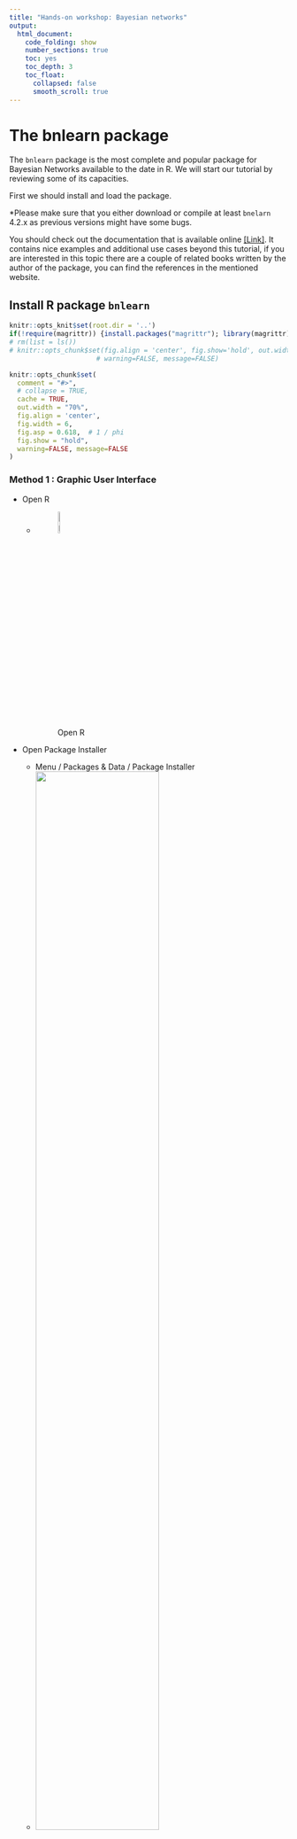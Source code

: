 ```yaml
---
title: "Hands-on workshop: Bayesian networks"
output: 
  html_document:
    code_folding: show
    number_sections: true
    toc: yes
    toc_depth: 3
    toc_float:
      collapsed: false
      smooth_scroll: true
---
```



<!-- # Plan of work -->

<!-- important reference  -->
<!-- https://arxiv.org/pdf/0908.3817.pdf -->

<!-- Bayesian Networks -->

<!-- - data set asia -->
<!-- - Définir le BN a priori (avis d'expert, manuel) -->
<!-- Entrer la structure dans R et plot le -->
<!-- - Définir un petit BN vide -->
<!--     - Apprentissage de la structure par logiciel -->
<!--     - Differentes méthodes (algo) -->
<!-- - Comparer les BNs -->
<!--     - Calculer les vraisemblance de la structure -->
<!--     - On va fixer la structure (la meilleure) -->
<!--     - Apprentissage de paramètre -->
<!--     - Prédiction -->

<!-- ----------------------------------------------------------------------------------------------------------------------------------- -->

<!-- ----------------------------------------------------------------------------------------------------------------------------------- -->


# The bnlearn package
The `bnlearn` package is the most complete and popular package for Bayesian Networks available to the date in R. We will start our tutorial by reviewing some of its capacities.

First we should install and load the package.

*Please make sure that you either download or compile at least `bnelarn` 4.2.x as previous versions might have some bugs.

You should check out the documentation that is available online [[Link]](http://bnlearn.com/). It contains nice examples and additional use cases beyond this tutorial, if you are interested in this topic there are a couple of related books written by the author of the package, you can find the references in the mentioned website.

## Install R package `bnlearn`

```r
knitr::opts_knit$set(root.dir = '..')
if(!require(magrittr)) {install.packages("magrittr"); library(magrittr);}
# rm(list = ls())
# knitr::opts_chunk$set(fig.align = 'center', fig.show='hold', out.width = '70%',
                      # warning=FALSE, message=FALSE)

knitr::opts_chunk$set(
  comment = "#>",
  # collapse = TRUE,
  cache = TRUE,
  out.width = "70%",
  fig.align = 'center',
  fig.width = 6,
  fig.asp = 0.618,  # 1 / phi
  fig.show = "hold",
  warning=FALSE, message=FALSE
)
```

### Method 1 : Graphic User Interface { - }

- Open R
    - ![Open R](imgs/R_logo.png){ width=10% }
- Open Package Installer
    - Menu / Packages & Data / Package Installer
    - ![](imgs/PackageInstallerMenu.png){ width=70% }
- install package `bnlearn`

    - ![](imgs/PackageInstallerInterface.png){ width=49% } ![](imgs/PackageInstallerMenuSearchBnlearn.png){ width=49% }
    - Click on "Get List"
        - Choose a CRAN mirror (you are free to choose any cran mirror)
    - search `bnlearn`
        <!-- - ![](imgs/PackageInstallerMenuSearchBnlearn.png){ width=50% } -->
    - select `bnlearn` 
        - the selected line turns to blue
        - the "install Selected" buttom turns to blue
    - click on "install Selected" buttom
- close the "Package Installer" window
    - load the package `bnlearn`
    - copy and past following code (click on the `code` button to show the hidden code) to console prompt: after `>`, then press "enter".
        - If you see `Update all/some/none? [a/s/n]: `, reply `n` then press `enter`
        - If you see `[1] "Congratulations, the package bnlearn is correctly installed."`, the package `bnlearn` is correctly installed.
        - If not, please contact us !!

```r
if(require(bnlearn, quietly = TRUE) && require(Rgraphviz, quietly = TRUE)){
    print("Congratulations, the package bnlearn is correctly installed.")
}else{
  source('http://bioconductor.org/biocLite.R')
  biocLite('Rgraphviz')
  biocLite("RBGL")
  if(!require(bnlearn)) install.packages("bnlearn")
  if(require(bnlearn) && require(Rgraphviz)){
    print("Congratulations, the package bnlearn is correctly installed.")
  }else print("Contact us !!!")
}
```

### Method 2 : console prompt `>` { - }

- copy and past following code (click on the `code` button to show the code) to console prompt: after `>`, then press "enter"
    - if you see [1] `"Congratulations, the package bnlearn is correctly installed."` then the package `bnlearn` is correctly installed.
    - if not, please contact us !!

```r
if(require(bnlearn, quietly = TRUE) && require(Rgraphviz, quietly = TRUE)){
    print("Congratulations, the package bnlearn is correctly installed.")
}else{
  source('http://bioconductor.org/biocLite.R')
  biocLite('Rgraphviz')
  biocLite("RBGL")
  if(!require(bnlearn)) install.packages("bnlearn")
  if(require(bnlearn) && require(Rgraphviz)){
    print("Congratulations, the package bnlearn is correctly installed.")
  }else print("Contact us !!!")
}
```

-----------------------------------------------------------------------------------------------------------------------------------

-----------------------------------------------------------------------------------------------------------------------------------

# Data

The hands-on workshop is based on the data set `asia`, a small synthetic data set from Lauritzen and Spiegelhalter (1988) about lung diseases (tuberculosis, lung cancer or bronchitis) and visits to Asia.

**Source**

Lauritzen S, Spiegelhalter D (1988). "Local Computation with Probabilities on Graphical Structures and their Application to Expert Systems (with discussion)". Journal of the Royal Statistical Society: Series B (Statistical Methodology), 50(2), 157-224.

**Load**

- Load the data set from the `bnlearn` package
    - show the R commands then type them in R console prompt: after `>`, then press "enter" (we strongly advise you to type the code than to copy paste them)

```r
# list objects in the working environment
ls()
# Import the data set called asia
data(asia)
# list the variables (column names) in asia
# NOT RUN : colnames(asia)
# Delete the column called "E"
asia$E = NULL
# Verify if the data set "asia" appears in the memory ?
ls()
```

**Format**

- Each variable is in a column.
- Each observation is a row.
- Each value is a cell.

The asia data set contains the following variables:

- `D` (dyspnoea),       
    - a two-level factor with levels `yes` and `no`.
- `T` (tuberculosis),   
    - a two-level factor with levels `yes` and `no`.
- `L` (lung cancer),    
    - a two-level factor with levels `yes` and `no`.
- `B` (bronchitis),     
    - a two-level factor with levels `yes` and `no`.
- `A` (visit to Asia),  
    - a two-level factor with levels `yes` and `no`.
- `S` (smoking),        
    - a two-level factor with levels `yes` and `no`.
- `X` (chest X-ray),    
    - a two-level factor with levels `yes` and `no`.
<!-- - `E` (tuberculosis versus lung cancer/bronchitis),  -->
<!--     - a two-level factor with levels `yes` and `no`. -->

**Usage**

- Investigate the characteristics of `asia` using the exploratory analysis techniques (These are basic `R` operations that are not crucial for us, unroll the `Code` box) and execute them in R.
    - Print this data set on screen;
    - Verify the format of data : variable names and values (levels) ;
    - What is the sample size := how many individuals are there?
    - Summarise the data set with a build-in function `summary()`.

```r
# print data set 
# NOT RUN: asia
# You may want to run asia. What it gives?

# The first five lines should be enough to get a very first idea of the data set asia
# Verify the format of data : variable names and types.
# print last 5 rows of mydata
head(asia, N = 5)

# What is the sample size := how many individuals are there?
# dimensions of an object
dim(asia)

# summarise the data set with a build-in function summary()
summary(asia)
```

----

----

# Exercises : Structure Learning
## Expert-Driven Approach

There are different ways to manually initialise and modify the graph of a Bayesian Network. We illustrate in this hands-on session one of the options.

- to create a *formula* for a given set of variables. Each node is specified by a pair of brackets `[<var_name>]`. If the node has a parent set, we denote it by `|` and specify the list of parents separated by colons `:`. We can compute the *formula* into a `bn` object with `model2network`. (see Example below)

### Example { - }

- unroll the `Code` to learn how to encode a BN structure

```r
# manually define a BN structure using model2network() function
dag_example = model2network("[Earthquake][Alert|Earthquake][Anxiety|Alert:Earthquake]")
# Plot the BN structure with graphviz.plot()
graphviz.plot(dag_example, sub = "Example DAG")
```

----

### Exercise 1 { - }

Now, it's your turn : 

**Suppose** we use the following variable names:

- A : Visit to Asia
- B : Bronchitis
- D : Dyspnea
- L : Lung Cancer
- T : Tuberculosis
- S : Smoking History
- X : Chest X-ray

#### Questions { - }

**Define a BN structure (a DAG) representing the causal relationships among these variables based on your knowledge :**

- What are the causal relationships among the variables in `asia` data set ?
- Use a BN structure (a DAG) to represent your causal relationships.
- Encode in `R` your BN structure with `model2network()` and assign the output of `model2network()`, your BN structure, to `dag_mydag` (see the example above)
<!-- - What is the class of the output of function `model2network()`? -->
- Plot your BN structure with `graphviz.plot()`.

#### Solution { - }

<button class="btn btn-primary" data-toggle="collapse" data-target="#Exercise_1"> Show/Hide </button>  
<div id="Exercise_1" class="collapse">  

Following code shows one possible solution. Other BN structures are also acceptable.

```r
# Create and plot the network structure.
dag_mydag = model2network("[A][S][T|S][L][B|S][D|B][X|L:T]")
# Plot
graphviz.plot(dag_mydag)
```

</div>

----

<!-- ```{r} -->
<!-- summary(asia) -->
<!-- dim(asia) -->
<!-- spec = "[A][S][T|A][L|S][B|S][D|B:E][E|T:L][X|E]" -->
<!-- bn = model2network(spec) -->

<!-- bn.skel = skeleton(bn)  -->
<!-- graphviz.plot(bn.skel)  -->
<!-- bn.moral = moral(bn) -->
<!-- graphviz.plot(bn.moral)  -->
<!-- bn.eq = cpdag(bn) -->
<!-- graphviz.plot(bn.eq) -->
<!-- vs = vstructs(bn.eq, arcs = TRUE)  -->
<!-- graphviz.plot(bn.eq, highlight = -->
<!--                 list(arcs = vs, lwd = 2, col = "grey")) -->
<!-- graphviz.plot(bn.eq, highlight = list(nodes = nodes(bn), fill = c("blue"), col = "black")) -->


<!-- par(mfrow = c(2, 5)) -->
<!-- layout = c("dot", "neato", "twopi", "circo", "fdp") -->
<!-- for (l in layout) { -->
<!--   shape = c("ellipse", "circle") -->
<!--   for (s in shape) { -->
<!--     main = paste(l, s) -->
<!--     graphviz.plot(bn.eq, shape = s, layout = l, -->
<!--     main = main) -->
<!--     } -->
<!-- } -->
<!-- ``` -->



----

### Exercise 2 { - }

**Source** This exercise is from this [[LINK]](http://www.cs.technion.ac.il/~dang/books/Learning%20Bayesian%20Networks(Neapolitan,%20Richard).pdf)

<!-- **Note** -->

<!-- Lauritzen and Spiegelhalter (1988) motivate this example as follows: -->

<!-- “Shortness-of-breath (dyspnoea) may be due to tuberculosis, lung cancer or bronchitis, or none of them, or more than one of them. A recent visit to Asia increases the chances of tuberculosis, while smoking is known to be a risk factor for both lung cancer and bronchitis. The results of a single chest X-ray do not discriminate between lung cancer and tuberculosis, as neither does the presence or absence of dyspnoea.” -->

<!-- <!-- Standard learning algorithms are not able to recover the true structure of the network because of the presence of a node (E) with conditional probabilities equal to both 0 and 1. Monte Carlo tests seems to behave better than their parametric counterparts. --> 

<!-- **End of Note** -->

Consider the following piece of medical knowledge taken from [Lauritzen and Spiegelhalter, 1988]: 

- Tuberculosis and lung cancer can each cause shortness of breath (dyspnea) and a positive chest X-ray. 
- Bronchitis is another cause of dyspnea. 
- A recent visit to Asia can increase the probability of tuberculosis. 
- Smoking can cause both lung cancer and bronchitis. 

#### Questions { - }

**Create again a DAG representing the causal relationships among these variables based on upper medical knowledge**

- Encode the BN structure with `model2network()`.
- Plot this BN structure with `graphviz.plot()`.
- Plot again your BN structure and compare.

#### Solution { - }

<!-- # dag_Laur = model2network("[A][S][T|A][L|S][B|S][D|B:E][E|T:L][X|E]") -->

<button class="btn btn-primary" data-toggle="collapse" data-target="#Exercise_2"> Show/Hide </button>  
<div id="Exercise_2" class="collapse">  

```r
# creat Lauritzen's BN structure
dag_Laur = model2network("[A][S][T|A][L|S][B|S][D|B:T:L][X|T:L]")
dag_Laur
```

**Remark** the generation algorithm is Empty !!

```r
par(mfrow = c(1,2))
graphviz.plot(dag_Laur, sub = "Lauritzen's DAG")
graphviz.plot(dag_mydag, sub = "My DAG")
```

</div>

----

```r
library(tidyverse)
library(lubridate)
plotD3bn <- function(bn) {
  varNames <- nodes(bn)

  # Nodes should be zero indexed!
  links <- data.frame(arcs(bn)) %>%
    mutate(from = match(from, varNames)-1, to = match(to, varNames)-1, value = 1)
  
  nodes <- data.frame(name = varNames) %>%
    mutate(group = 1, size = 30)
  
  networkD3::forceNetwork(
    Links = links,  
    Nodes = nodes,
    Source = "from",
    Target = "to",
    Value = "value",
    NodeID = "name",
    Group = "group",
    fontSize = 20,
    zoom = TRUE,
    arrows = TRUE,
    bounded = TRUE,
    opacityNoHover = 1
  )
}
plotD3bn(dag_Laur)
```

----

## Data-driven approach

### Exercise 3 : Constraint-based methods{ - }

Some constraint-based learning algorithms :

- Grow-Shrink
- IAMB
- Inter-IAMB

#### Questions { - } 
- learn a BN structure base on `asia` data set. 
    - `gs(asia)`
    - `iamb(asia)` (optional)
    - `inter.iamb(asia)` (optional) will allow you to do this.
- plot the BN structure (output of `gs()` or `iamb()` or `inter.iamb()`)
- What do you observe ? Is this a DAG ? What is the type of this graph ?

<!-- ```{r eval=FALSE, include=FALSE} -->
<!-- # Make sure there is no column named "E" in "asia"" database -->
<!-- dag_learn_gs     = gs(asia) -->
<!-- dag_learn_iamb   = iamb(asia) -->
<!-- dag_learn_inter  = inter.iamb(asia) -->

<!-- dag_learn_iamb_per   = iamb(asia, test = "smc-x2") -->
<!-- dag_learn_iamb_per %>% graphviz.plot() -->
<!-- dag_learn_iamb_per %>% cextend %>% graphviz.plot() -->

<!-- dag_learn_inter_per  = inter.iamb(asia, test = "smc-x2") -->
<!-- dag_learn_inter_per %>% graphviz.plot() -->
<!-- dag_learn_inter_per %>% cextend %>% graphviz.plot() -->


<!-- par(mfrow = c(2, 2)) -->
<!-- graphviz.plot(dag_Laur        , sub = "BN structure generate by Lauritzen" ) -->
<!-- graphviz.plot(dag_learn_gs    , sub = "Grow-Shrink" ) -->
<!-- graphviz.plot(dag_learn_iamb  , sub = "IAMB" ) -->
<!-- graphviz.plot(dag_learn_inter , sub = "Inter-IAMB" ) -->

<!-- unlist(compare(dag_Laur , dag_learn_gs    )) -->
<!-- unlist(compare(dag_Laur , dag_learn_iamb  )) -->
<!-- unlist(compare(dag_Laur , dag_learn_inter )) -->

<!-- graphviz.compare(dag_learn_gs,cextend(dag_learn_gs)) -->
<!-- graphviz.plot(dag_learn_gs    , sub = "Grow-Shrink" ) -->
<!-- cextend(dag_learn_gs) %>% graphviz.plot -->
<!-- ``` -->

#### Solution { - } 

<button class="btn btn-primary" data-toggle="collapse" data-target="#Exercise_3"> Show/Hide </button>  
<div id="Exercise_3" class="collapse">  

```r
# Make sure there is no column named "E" in "asia"" database, otherwise RUN : asia$E = NULL
# dag_learn_iamb   = iamb(asia) # Optional
# dag_learn_inter  = inter.iamb(asia) # Optional
dag_learn_gs     = gs(asia)

# graphviz.plot(dag_learn_iamb  , sub = "IAMB" ) # Optional
# graphviz.plot(dag_learn_inter , sub = "Inter-IAMB" ) # Optional
graphviz.plot(dag_learn_gs    , sub = "Grow-Shrink" )

print("This is a partially directed acyclic graph (PDAG)")
```

</div>



----

### Exercise 4: Setting the direction of undirected arcs { - }

Due to the way Bayesian networks are defined, the network structure must be a directed acyclic graph (DAG); otherwise their parameters cannot be estimated because the factorization of the global probability distribution of the data into the local ones (one for each variable in the model) is not completely known.

The notion of "factorization of the global probability distribution" should have been introduced in the previous lecture.

If a network structure contains one or more undirected arcs, their direction can be set with the `set.arc()` function, if the direction of the arc is known or can be guessed from the experimental setting of the data:

```r
dag_learn_gs_corrected = set.arc(dag_learn_gs, from = "S", to = "B")
graphviz.plot(dag_learn_gs_corrected)
```

#### Question { - }
It's your turn :

- set S -> L instead of S - L, then plot the DAG, you should have the following figure:

```r
score(set.arc(dag_learn_gs_corrected, from = "S", to = "L"),asia)
score(set.arc(dag_learn_gs_corrected, from = "L", to = "S"),asia)
# They have the same score. This is why the algo Inter-IAMB cannot decide which direction is better.
# But we know that S -> L is more realistic.
```

```r
dag_learn_gs_corrected = set.arc(dag_learn_gs_corrected, from = "S", to = "L")
graphviz.plot(dag_learn_gs_corrected)
```

#### Solution { - }

<button class="btn btn-primary" data-toggle="collapse" data-target="#Exercise_4"> Show/Hide </button>  
<div id="Exercise_4" class="collapse">  

```r
dag_learn_gs_corrected = set.arc(dag_learn_gs_corrected, from = "S", to = "L")
graphviz.plot(dag_learn_gs_corrected)
```

</div>

----

### Exercise 5 : Score-based methods { - }

#### Questions { - }

- Learn a BN structure base on `asia` data set. `hc(asia)` can allow you to do this (this time, Hill-Climbing algorithm, which is a Score-based method, is applied)
- Plot the BN structure (output of `hc(asia)`)
- What do you observe ? Is this a DAG ?

#### Solution { - }

<button class="btn btn-primary" data-toggle="collapse" data-target="#Exercise_5"> Show/Hide </button>  
<div id="Exercise_5" class="collapse">  

```r
dag_learn_hc = hc(asia)
dag_learn_hc
graphviz.plot(dag_learn_hc)
```

</div>

----

## Mix approach

<span style="color:red"> *Wang's note : la sub-section Mix approach peut être éliminée si elle surcharge le contenu*</span>

The first step in learning a Bayesian network is structure learning, that is, using the data to determine which arcs are present in the graph that underlies the model. Normally, we would like for that to be a purely data-driven process — for the purposes of exploring the data, in benchmarking learning algorithms, or just because we do not know much about the phenomenon we are trying to model. However, in some contexts we have prior knowledge on what the structure of the network should look like and we would like to incorporate such knowledge in the structure learning process. One way to do that is to use whitelists and blacklists. Both are implemented as follows in bnlearn.

1. Arcs in the whitelist are always included in the network.
1. Arcs in the blacklist are never included in the network.
1. Any arc whitelisted and blacklisted at the same time is assumed to be whitelisted, and is thus removed from the blacklist. In other words, the whitelist has precedence over the blacklist.

These general rules are applied in slightly differently to different classes of structure learning aglorithms, because the latter search for the optimal model in different spaces and in different ways. For instance, score-based learning algorithms operate on the space of DAGs, and therefore cannot deal with whitelisted undirected arcs.

----

## Comparing Bayesian network structures

### Qualitative methods

#### - `compare()` function { - }

`compare()` function compares two Bayesian network structures by listing three elements (output of `compare()`) that are the counts of:

- the true positive  (`tp`) arcs, which appear both in `target` and in `current`;
- the false positive (`fp`) arcs, which appear in `current` but not in `target`;
- the false negative (`fn`) arcs, which appear in `target` but not in `current`.

```r
compare(target = dag_Laur, current = dag_mydag, arcs = TRUE)
```

#### - `graphviz.compare()` function { - }

Another approach to compare network structures is to plot them side by side and highlight differences with different colours. `graphviz.compare()` does that using `Rgraphviz` package while taking care that the nodes have the same position for all networks, to make it easier to spot which arcs are different. As we can see below, and unlike any of the functions we covered above, `graphviz.compare()` can take more than two network structures as arguments.

```r
par(mfrow = c(1, 3))
graphviz.plot(dag_Laur, sub = "dag_Laur")
graphviz.plot(dag_learn_gs, sub = "dag_learn_gs")
graphviz.plot(dag_learn_hc, sub = "dag_learn_hc")
```

```r
par(mfrow = c(1, 3))
graphviz.compare(dag_Laur, dag_learn_gs, dag_learn_hc)
```

```r
par(mfrow = c(1,2)) # show two plots side by side
graphviz.compare(dag_Laur, dag_mydag)
```

### `score()` function { - }

We can compute the network score of a particular graph for a particular data set with the `score()` function (manual).
<!-- if the score function is not specified, the BIC score is returned for both continuous and discrete data. -->

**Remarks:**

- The number of variables in the network and in the data must be the same, although the order is not important.
- The names of the variables must match as well.

```r
score(dag_mydag, asia)
score(dag_Laur , asia)
# score(dag_learn_inter, asia) # score() function cannot be applied to partially dag (pdag).
score(dag_learn_hc, asia)
```

**Remark: ** The scores of `dag_Laur` and `dag_learn_hc` are almost the same.

----

# Exercises: Parameter Learning

In general, there are three ways of creating a `bn.fit` object representing a Bayesian network:

1. a data-driven approach, learning it from a data set using bn.fit() and a network structure (in a bn object) as illustrated here;
1. an expert-driven approach, in which both the network structure and the parameters are specified by the user;
1. a hybrid approach combining the above.

We will talk about the first and the third.

## Data-driven approach

Once the structure of a DAG has been determined, the parameters can be determined as well. Two most common approaches are **maximum likelihood estimation (MLE)** and **Bayesian estimation**. Parameter estimates are based only on the subset of data spanning the considered variable and its parents. 
<!-- The `bn.fit` function from `bnlearn` will automatically determine the type of data and fit parameters. -->
When using `bnlearn`, parameter learning is performed by the `bn.fit` function, which takes the network structure and the data as parameters.

### Exercise 1 { - }

#### Questions { - }
- Using `asia` data set, learn three sets of parameters based on:
    - your BN structure 
    - Lauritzen's BN structure
    - the data-driven BN structure (output of Hill-Climbing algorithm)
- Print the conditional probability table (CPT) of Lung Cancer with respect to (given) Smoking History

$$\Pr(L|S) =  ?$$

#### Solution { - }

<button class="btn btn-primary" data-toggle="collapse" data-target="#DontSmoke"> Show/Hide </button>  
<div id="DontSmoke" class="collapse">  

```r
# By default bn.fit use mle mthod :  
# bn.fit(x, data) == bn.fit(x, data, method = "mle")
bn_mydag          = bn.fit(x = dag_mydag,     data = asia, method = "mle")
bn_dag_Laur       = bn.fit(x = dag_Laur,      data = asia, method = "mle")
bn_dag_learn_hc   = bn.fit(x = dag_learn_hc,  data = asia, method = "mle")

# Optional
# bn_mydag_bayes          = bn.fit(x = dag_mydag,     data = asia, method = "bayes")
# bn_dag_Laur_bayes       = bn.fit(x = dag_Laur,      data = asia, method = "bayes")
# bn_dag_learn_hc_bayes   = bn.fit(x = dag_learn_hc,  data = asia, method = "bayes")
```

```r
# print the CPT of Lung Cancer w.r.t Smoking History
coef(bn_dag_Laur$L) # or simply run : bn_dag_Laur$L
# Represent this CPT with barchart.
bn.fit.barchart(bn_dag_Laur$L)
```

$$\frac{\mathbb{P}(L|S = \text{yes})}{\mathbb{P}(L|S = \text{no})} =\frac{0.11769384}{0.01368209} = 8.6020348$$ 

<p align="center">
  <img width="153" height="100" src="http://howhut.com/wp-content/uploads/2013/07/Quit-Smoking-300x268.jpg">
</p>

</div>

----

## Hybrid approach

Specifying all the local distributions can be problematic in a large network. In most cases it can be more convenient to create a `bn.fit` object from (possibly dummy) data using `bn.fit()`, and then to modify just the local distributions of the nodes of interest.

### Exercise 2 { - }

- Creating custom fitted Bayesian networks using both data and expert knowledge.
    - For discrete Bayesian networks we can extract the conditional probability table stored in the bn.fit object with `coef()`, modify it, and re-save it.

#### Solution { - }

<button class="btn btn-primary" data-toggle="collapse" data-target="#HybridApproach"> Show/Hide </button>  
<div id="HybridApproach" class="collapse">  

```r
dag = dag_Laur
fitted = bn.fit(dag, asia)
cpt = coef(fitted$S)
# Imagine the distribution of Smoking history in a population is "no": 70% , and "yes" : 30%
cpt[1:2] = c(0.7, 0.3) # The probability distribution of node S must sum to one.
fitted$S = cpt
fitted
```

</div>

----

# Exercises: Prediction

## Inference and probability queries

The inference engine of `bnlearn` is limited, but it can be used to test the networks and to perform basic operations with the models.

By using `cpquery` we can ask for the probability of an `event` given a set of `evidence`. We may ask for a particular combination of configurations in the BN and a set of observed statuses for the variables in the evidence. For example we could ask, what is the posibility of a positive cancer diagnosis for a person that smokes?, in the `asia` network.

Reference : http://jarias.es/bayesnetRtutorial/#inference_and_probability_queries

## Conditional probability query

- Interested in the marginal posterior probability distribution of variables given evidence on other variables
- Most likely outcome (a.k.a. maximum a posteriori)
- Interested in finding the configuration of the variables that have the highest posterior probability (discre


`cpquery` estimates the conditional probability of event given evidence using the method specified in the method argument.
`cpdist` generates random observations conditional on the evidence using the method specified in the method argument.

**Remark** 

Note that both `cpquery` and `cpdist` are based on Monte Carlo particle filters, and therefore they may return slightly different values on different runs.

```r
bn_dag_Laur$B$prob[2,2]

set.seed(20180308)
run1 <- replicate(100, 
          cpquery(fitted = bn_dag_Laur, 
                  event = (L == "yes"), 
                  evidence = TRUE)
          )

run2 <- replicate(100, 
          cpquery(fitted = bn_dag_Laur, 
                  event = (L == "yes"), 
                  evidence =(S == "yes"),
                  n = 1000000)
          )

# par(mfrow = c(1,2))
# hist(run1, xlim = range(run1))
# hist(run2, xlim = range(run1))
# par(mfrow = c(1,1))
```


### Example { - }

```r
# cpquery(fitted, event, evidence, cluster = NULL, method = "ls", ..., debug = FALSE)
set.seed(20180308)

# Prior distribution of Lung cancer
cpquery(fitted = bn_dag_Laur, 
        event = (D == "yes"), 
        evidence = TRUE, # evidence being true means that we have no prior evidence.
        n = 100000)

# Posterior distribution of Lung cancer given Smoking history being "no"
cpquery(fitted = bn_dag_Laur, 
        event = (D == "yes"), 
        evidence = (L == "no"),
        n = 100000)

# Posterior distribution of Lung cancer given Smoking history being "yes"
cpquery(fitted = bn_dag_Laur, 
        event = (D == "yes"), 
        evidence = (L == "yes"),
        n = 100000)
```

```r
# cpdist( fitted, nodes, evidence, cluster = NULL, method = "ls", ..., debug = FALSE)
set.seed(20180308)

prop.table(
  table(
    cpdist(fitted = bn_dag_Laur, 
           nodes = c("D"),
           evidence = TRUE,
           n = 100000))
)

prop.table(
  table(
    cpdist(fitted = bn_dag_Laur, 
           nodes = c("D"),
           evidence = (L == "no"),
           n = 100000))
)

prop.table(
  table(
    cpdist(fitted = bn_dag_Laur, 
           nodes = c("D"),
           evidence = (L == "yes"),
           n = 100000))
)
```

### Exercise { - }

- Estime following probabilties using `cpquery()` 
    - $\hat{\Pr}(L)$ : Probability of an individual having lung cancer 
    - $\hat{\Pr}(L|S = no)$ : Probability of an individual having lung cancer given that he/she has smoking history 
    - $\hat{\Pr}(L|S = yes)$ : Probability of an individual having lung cancer given that he/she has **NO** smoking history.
- Cluculate the ratio between $\Pr(L|S = yes)$ and $\Pr(L|S = no)$
- Compare the ratio with "Exercise 1 in Data-driven approach"

### Solution { - }

<button class="btn btn-primary" data-toggle="collapse" data-target="#Prediction"> Show/Hide </button>  
<div id="Prediction" class="collapse">  

```r
set.seed(20180308)

L_prior = cpquery(fitted = bn_dag_Laur, 
            event = (L == "yes"), 
            evidence = TRUE, # evidence being true means that we have no prior evidence.
            n = 100000)

L_S_yes = cpquery(fitted = bn_dag_Laur, 
            event = (L == "yes"), 
            evidence = (S == "yes"),
            n = 100000)

L_S_no  = cpquery(fitted = bn_dag_Laur, 
            event = (L == "yes"), 
            evidence = (S == "no"),
            n = 100000)

L_ratio = L_S_yes / L_S_no
L_ratio
```
</div>






